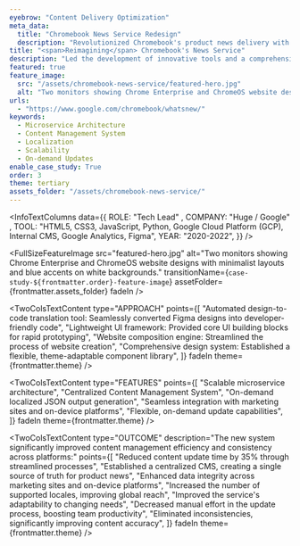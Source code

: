 ```yaml
---
eyebrow: "Content Delivery Optimization"
meta_data:
  title: "Chromebook News Service Redesign"
  description: "Revolutionized Chromebook's product news delivery with a scalable microservice architecture and centralized CMS, streamlining updates across marketing and on-device platforms."
title: "<span>Reimagining</span> Chromebook's News Service"
description: "Led the development of innovative tools and a comprehensive design system, transforming web development workflows for projects like Chrome Enterprise and Chrome OS. This initiative significantly improved efficiency, consistency, and collaboration between designers and developers."
featured: true
feature_image:
  src: "/assets/chromebook-news-service/featured-hero.jpg"
  alt: "Two monitors showing Chrome Enterprise and ChromeOS website designs with minimalist layouts and blue accents on white backgrounds."
urls: 
  - "https://www.google.com/chromebook/whatsnew/"
keywords:
  - Microservice Architecture
  - Content Management System
  - Localization
  - Scalability
  - On-demand Updates
enable_case_study: True
order: 3
theme: tertiary
assets_folder: "/assets/chromebook-news-service/"
---
```


<InfoTextColumns data={{
    ROLE: "Tech Lead" ,
    COMPANY: "Huge / Google" ,
    TOOL: "HTML5, CSS3, JavaScript, Python, Google Cloud Platform (GCP), Internal CMS, Google Analytics, Figma",
    YEAR: "2020-2022",
  }}
/>


<FullSizeFeatureImage
  src="featured-hero.jpg"
  alt="Two monitors showing Chrome Enterprise and ChromeOS website designs with minimalist layouts and blue accents on white backgrounds."
  transitionName={`case-study-${frontmatter.order}-feature-image`}
  assetFolder={frontmatter.assets_folder}
  fadeIn
/>

<TwoColsTextContent
  type="CHALLENGE"
  description="The existing product news system was outdated, lacking scalability and flexibility. It struggled to manage content across multiple locales and platforms, leading to inconsistencies and inefficiencies in the update process."
  fadeIn
  theme={frontmatter.theme}
/>

<TwoColsTextContent
  type="APPROACH"
  points={[
    "Automated design-to-code translation tool: Seamlessly converted Figma designs into developer-friendly code",
    "Lightweight UI framework: Provided core UI building blocks for rapid prototyping",
    "Website composition engine: Streamlined the process of website creation",
    "Comprehensive design system: Established a flexible, theme-adaptable component library",
  ]}
  fadeIn
  theme={frontmatter.theme}
/>

<TwoColsTextContent
  type="FEATURES"
  points={[
    "Scalable microservice architecture",
    "Centralized Content Management System",
    "On-demand localized JSON output generation",
    "Seamless integration with marketing sites and on-device platforms",
    "Flexible, on-demand update capabilities",
    ]}
  fadeIn
  theme={frontmatter.theme}
/>

<DualFeatureImages
  leftSrc="chrome-os-news-on-tablet.jpg"
  leftAlt="Tablet showing ChromeOS new feature news on Chromebook.com website."
  rightSrc="chrome-os-news-on-chromebook.jpg"
  rightAlt="Chromebook displaying new features update on a desk with office supplies"
  fadeIn
  type="right"
  assetFolder={frontmatter.assets_folder}
/>

<TwoColsTextContent
  type="OUTCOME"
  description="The new system significantly improved content management efficiency and consistency across platforms:"
  points={[
    "Reduced content update time by 35% through streamlined processes",
    "Established a centralized CMS, creating a single source of truth for product news",
    "Enhanced data integrity across marketing sites and on-device platforms",
    "Increased the number of supported locales, improving global reach",
    "Improved the service's adaptability to changing needs",
    "Decreased manual effort in the update process, boosting team productivity",
    "Eliminated inconsistencies, significantly improving content accuracy",
  ]}
  fadeIn
  theme={frontmatter.theme}
/>

<TwoColsTextContent
  type="REFLECTION"
  description="Transitioning to a microservice-based architecture with a centralized CMS can dramatically improve scalability, flexibility, and content consistency in complex, multi-platform environments. This approach enables businesses to efficiently manage and deliver localized content across various touchpoints, adapting quickly to changing needs and market demands. The significant 35% reduction in content update time demonstrates the tangible benefits of this architectural shift."
  fadeIn
  theme={frontmatter.theme}
/>